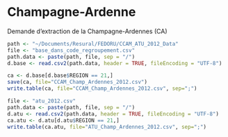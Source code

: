 Champagne-Ardenne
========================================================

Demande d'extraction de la Champagne-Ardennes (CA)

```r
path <- "~/Documents/Resural/FEDORU/CCAM_ATU_2012_Data"
file <- "base_dans_code_regroupement.csv"
path.data <- paste(path, file, sep = "/")
d.base <- read.csv2(path.data, header = TRUE, fileEncoding = "UTF-8")

ca <- d.base[d.base$REGION == 21,]
save(ca, file="CCAM_Champ_Ardennes_2012.csv")
write.table(ca, file="CCAM_Champ_Ardennes_2012.csv", sep=";")

file <- "atu_2012.csv"
path.data <- paste(path, file, sep = "/")
d.atu <- read.csv2(path.data, header = TRUE, fileEncoding = "UTF-8")
ca.atu <- d.atu[d.atu$REGION == 21,]
write.table(ca.atu, file="ATU_Champ_Ardennes_2012.csv", sep=";")
```

